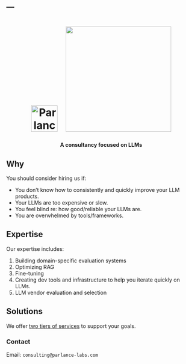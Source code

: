 ---
---

```{=html}
<style>
    .cube {
      margin-right: 1.5vw;  /* Use viewport units for responsive margin */
    }
    /* Media query for small screens */
    @media only screen and (max-width: 600px) {
      .cube {
        width: auto;  /* Auto width to maintain aspect ratio */
        max-width: 50%;  /* Max width 100% of parent container */
        height: auto;  /* Auto height to maintain aspect ratio */
        margin-right: 0;
      }
      h1 img {
        margin-top: 10px; /* Add a top margin on small screens */
      }
    }
</style>
<center>
<h1><img src="b.png" alt="Parlance Labs" width="70" class="cube"> <img src="c.png" width="280"></img></h1>
<h4> A consultancy focused on LLMs</h4>
</center>
```

## Why

You should consider hiring us if:

- You don’t know how to consistently and quickly improve your LLM products.
- Your LLMs are too expensive or slow.
- You feel blind re: how good/reliable your LLMs are.
- You are overwhelmed by tools/frameworks.

## Expertise

Our expertise includes:

1. Building domain-specific evaluation systems
2. Optimizing RAG
3. Fine-tuning
4. Creating dev tools and infrastructure to help you iterate quickly on LLMs.
5. LLM vendor evaluation and selection

## Solutions

We offer [two tiers of services](services.qmd) to support your goals.

### Contact

Email: `consulting@parlance-labs.com`
